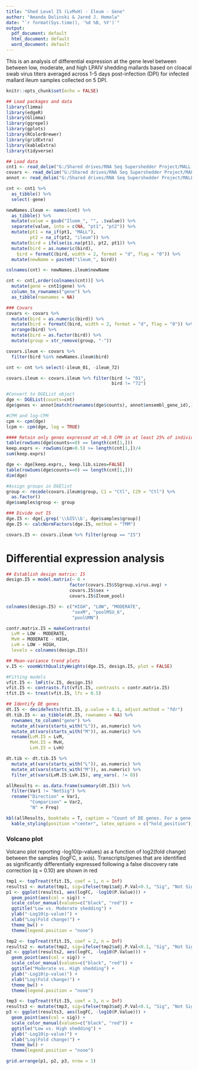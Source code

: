 ```yaml
---
title: "Shed Level I5 (LvMvH) - Ileum - Gene"
author: "Amanda Dolinski & Jared J. Homola"
date: "`r format(Sys.time(), '%d %B, %Y')`"
output:
  pdf_document: default
  html_document: default
  word_document: default
---
```


\pagenumbering{gobble}

This is an analysis of differential expression at the gene level between between low, moderate, and high LPAIV shedding mallards based on cloacal swab virus titers averaged across 1-5 days post-infection (DPI) for infected mallard ileum samples collected on 5 DPI.

```r
knitr::opts_chunk$set(echo = FALSE)
```

```r
## Load packages and data
library(limma)
library(edgeR)
library(Glimma)
library(ggrepel)
library(gplots)
library(RColorBrewer)
library(gridExtra)
library(kableExtra)
library(tidyverse)

## Load data
cnt1 <- read_delim("G:/Shared drives/RNA Seq Supershedder Project/MALL DE manuscript/mallardLPAIV/extData/ileumCounts.txt", delim = "\t") %>% distinct(gene, .keep_all = TRUE)
covars <- read_delim("G:/Shared drives/RNA Seq Supershedder Project/MALL DE manuscript/mallardLPAIV/extData/MALL70_SSgroup_RAW_11.5.20.csv", delim = ",")
annot <- read_delim("G:/Shared drives/RNA Seq Supershedder Project/MALL DE manuscript/mallardLPAIV/extData/annotationGenesIleum110120.txt", delim = "\t")
```

```r
cnt <- cnt1 %>%
  as_tibble() %>%
  select(-gene)

newNames.ileum <- names(cnt) %>%
  as_tibble() %>%
  mutate(value = gsub("Iluem_", "", .$value)) %>% 
  separate(value, into = c(NA, "pt1", "pt2")) %>%
  mutate(pt1 = na_if(pt1, "MALL"),
         pt2 = na_if(pt2, "ileum")) %>%
  mutate(bird = ifelse(is.na(pt1), pt2, pt1)) %>%
  mutate(bird = as.numeric(bird),
    bird = formatC(bird, width = 2, format = "d", flag = "0")) %>%
  mutate(newName = paste0("ileum_", bird))

colnames(cnt) <- newNames.ileum$newName

cnt <- cnt[,order(colnames(cnt))] %>%
  mutate(gene = cnt1$gene) %>%
  column_to_rownames("gene") %>%
  as_tibble(rownames = NA)

### Covars
covars <- covars %>%
  mutate(bird = as.numeric(bird)) %>%
  mutate(bird = formatC(bird, width = 2, format = "d", flag = "0")) %>%
  arrange(bird) %>%
  mutate(bird = as.factor(bird)) %>%
  mutate(group = str_remove(group, "-"))

covars.ileum <- covars %>%
  filter(bird %in% newNames.ileum$bird)

cnt <- cnt %>% select(-ileum_01, -ileum_72)

covars.ileum <- covars.ileum %>% filter(bird != "01",
                                        bird != "72")
```

```r
#Convert to DGEList object
dge <- DGEList(counts=cnt)
dge$genes <- annot[match(rownames(dge$counts), annot$ensembl_gene_id),]

#CPM and log-CPM
cpm <- cpm(dge)
lcpm <- cpm(dge, log = TRUE)

#### Retain only genes expressed at >0.5 CPM in at least 25% of individuals
table(rowSums(dge$counts==0) == length(cnt[1,]))
keep.exprs <- rowSums(cpm>0.5) >= length(cnt[1,])/4
sum(keep.exprs)

dge <- dge[keep.exprs,, keep.lib.sizes=FALSE]
table(rowSums(dge$counts==0) == length(cnt[1,]))
dim(dge)
```

```r
#Assign groups in DGElist
group <- recode(covars.ileum$group, C1 = "Ctl", C29 = "Ctl") %>% 
  as.factor()
dge$samples$group <- group

### Divide out I5
dge.I5 <- dge[,grep('\\bI5\\b', dge$samples$group)]
dge.I5 <- calcNormFactors(dge.I5, method = "TMM")

covars.I5 <- covars.ileum %>% filter(group == "I5")
```

# Differential expression analysis
```r
## Establish design matrix: I5
design.I5 = model.matrix(~ 0 +
                        factor(covars.I5$SSgroup.virus.avg) +
                        covars.I5$sex + 
                        covars.I5$Ileum_pool)

colnames(design.I5) <- c("HIGH", "LOW", "MODERATE",
                         "sexM", "poolMSU_6",
                         "poolUMN")

contr.matrix.I5 = makeContrasts(
  LvM = LOW - MODERATE,
  MvH = MODERATE - HIGH,
  LvH = LOW - HIGH,
  levels = colnames(design.I5))

## Mean-variance trend plots
v.I5 <- voomWithQualityWeights(dge.I5, design.I5, plot = FALSE)

#Fitting models
vfit.I5 <- lmFit(v.I5, design.I5) 
vfit.I5 <- contrasts.fit(vfit.I5, contrasts = contr.matrix.I5)
tfit.I5 <- treat(vfit.I5, lfc = 0.5)

## Identify DE genes
dt.I5 <- decideTests(tfit.I5, p.value = 0.1, adjust.method = "fdr")
dt.tib.I5 <- as_tibble(dt.I5, rownames = NA) %>% 
  rownames_to_column("gene") %>% 
  mutate_at(vars(starts_with("L")), as.numeric) %>% 
  mutate_at(vars(starts_with("M")), as.numeric) %>% 
  rename(LvM.I5 = LvM,
         MvH.I5 = MvH,
         LvH.I5 = LvH)

dt.tib <- dt.tib.I5 %>% 
  mutate_at(vars(starts_with("L")), as.numeric) %>% 
  mutate_at(vars(starts_with("M")), as.numeric) %>% 
  filter_at(vars(LvM.I5:LvH.I5), any_vars(. != 0))

allResults <- as.data.frame(summary(dt.I5)) %>% 
  filter(Var1 != "NotSig") %>% 
  rename("Direction" = Var1,
         "Comparison" = Var2,
         "N" = Freq)

kbl(allResults, booktabs = T, caption = "Count of DE genes. For a gene to be considered differentially expressed, we require a p-value of 0.1 with a false discovery rate correction and a log fold change difference of 0.5.") %>% 
  kable_styling(position ="center", latex_options = c("hold_position"))
```

\newpage 

### Volcano plot
Volcano plot reporting -log10(p-values) as a function of log2(fold change) between the samples (logFC, x axis). Transcripts/genes that are identified as significantly differentially expressed following a false discovery rate correction (q = 0.10) are shown in red
```r
tmp1 <- topTreat(tfit.I5, coef = 1, n = Inf)
results1 <- mutate(tmp1, sig=ifelse(tmp1$adj.P.Val<0.1, "Sig", "Not Sig"))
p1 <- ggplot(results1, aes(logFC, -log10(P.Value))) +
  geom_point(aes(col = sig)) +
  scale_color_manual(values=c("black", "red")) +
  ggtitle("Low vs. Moderate shedding") +
  ylab("-Log10(p-value)") +
  xlab("Log(Fold change)") +
  theme_bw() +
  theme(legend.position = "none")

tmp2 <- topTreat(tfit.I5, coef = 2, n = Inf)
results2 <- mutate(tmp2, sig=ifelse(tmp2$adj.P.Val<0.1, "Sig", "Not Sig"))
p2 <- ggplot(results2, aes(logFC, -log10(P.Value))) +
  geom_point(aes(col = sig)) +
  scale_color_manual(values=c("black", "red")) +
  ggtitle("Moderate vs. High shedding") +
  ylab("-Log10(p-value)") +
  xlab("Log(Fold change)") +
  theme_bw() +
  theme(legend.position = "none")

tmp3 <- topTreat(tfit.I5, coef = 3, n = Inf)
results3 <- mutate(tmp3, sig=ifelse(tmp3$adj.P.Val<0.1, "Sig", "Not Sig"))
p3 <- ggplot(results3, aes(logFC, -log10(P.Value))) +
  geom_point(aes(col = sig)) +
  scale_color_manual(values=c("black", "red")) +
  ggtitle("Low vs. High shedding") +
  ylab("-Log10(p-value)") +
  xlab("Log(Fold change)") +
  theme_bw() +
  theme(legend.position = "none")

grid.arrange(p1, p2, p3, nrow = 1)
```
